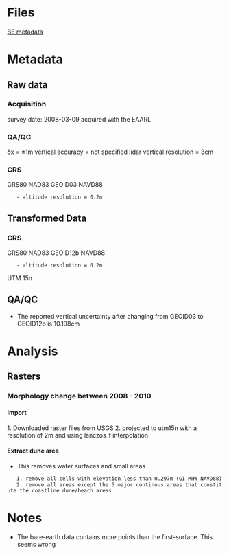 = Files =
[[file:~/QGIS/10_data/20_lidar/Mar-2008_pre_gustav_USGS/EasternLA2008_EAARLA_BE_n88g03_mosaic_metadata.txt|BE metadata]]

= Metadata =
== Raw data ==
=== Acquisition ===
survey date: 2008-03-09
acquired with the EAARL

=== QA/QC ===
δx = ±1m
vertical accuracy = not specified
lidar vertical resolution = 3cm

=== CRS ===
GRS80
NAD83
GEOID03
NAVD88
	- altitude resolution = 0.2m

== Transformed Data ==
=== CRS ===
GRS80
NAD83
GEOID12b
NAVD88
	- altitude resolution = 0.2m
UTM 15n

== QA/QC ==
* The reported vertical uncertainty after changing from GEOID03 to GEOID12b is 10.198cm

= Analysis =
== Rasters ==
=== Morphology change between 2008 - 2010 ===
==== Import ====
1. Downloaded raster files from USGS
2. projected to utm15n with a resolution of 2m and using lanczos_f interpolation

==== Extract dune area ====
* This removes water surfaces and small areas
	1. remove all cells with elevation less than 0.297m (GI MHW NAVD88)
	2. remove all areas except the 5 major continous areas that constitute the coastline dune/beach areas

= Notes =
* The bare-earth data contains more points than the first-surface. This seems wrong
